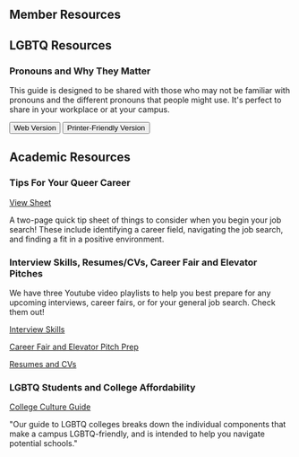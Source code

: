 
<Nav />

# **Member Resources**

## **LGBTQ Resources**

### Pronouns and Why They Matter

This guide is designed to be shared with those who may not be familiar with pronouns and the different pronouns that people might use. It's perfect to share in your workplace or at your campus.

<div className="flex justify-evenly p-4">
<Button onClick={"https://ostem.blob.core.windows.net/webfiles/Resources/ostem_pronounguide_legal.pdf"}>
    Web Version
</Button>
<Button onClick={"https://ostem.blob.core.windows.net/webfiles/Resources/ostem_PronounGuide_PrinterPaper.pdf"}>
    Printer-Friendly Version
</Button>
</div>

## **Academic Resources**

### Tips For Your Queer Career

[View Sheet](https://drive.google.com/file/d/0B-J0QjDzygbfcEN2WGFiVEhqQ2c/view)

A two-page quick tip sheet of things to consider when you begin your job search! These include identifying a career field, navigating the job search, and finding a fit in a positive environment.

### Interview Skills, Resumes/CVs, Career Fair and Elevator Pitches

We have three Youtube video playlists to help you best prepare for any upcoming interviews, career fairs, or for your general job search. Check them out!

[Interview Skills](https://www.youtube.com/playlist?list=PLUFlbmgoLVsHm8MZ0ye4yJXBqwNdT4gbk)

[Career Fair and Elevator Pitch Prep](https://www.youtube.com/playlist?list=PLUFlbmgoLVsG98TbAgfx1RWTrpGROmfjl)

[Resumes and CVs](https://www.youtube.com/playlist?list=PLUFlbmgoLVsGAlpl7PzWp5WeMufzvTCC7)

### LGBTQ Students and College Affordability

[College Culture Guide](https://www.affordablecollegesonline.org/lgbtq-college-student-guide/)

"Our guide to LGBTQ colleges breaks down the individual components that make a campus LGBTQ-friendly, and is intended to help you navigate potential schools."